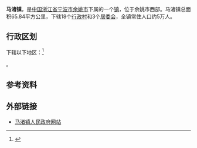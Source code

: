 {{中国乡级行政区|33/02/81/106/000
| 总面积 = 65.84平方公里
| 常住人口 = 约5万人
| 电话区号 = 574
}}

'''马渚镇'''，是[[中国|中国]][[浙江省|浙江省]][[宁波市|宁波市]][[余姚市|余姚市]]下属的一个[[镇|镇]]，位于余姚市西部。马渚镇总面积65.84平方公里，下辖18个[[行政村|行政村]]和3个[[居委会|居委会]]，全镇常住人口约5万人。

== 行政区划 ==

下辖以下地区：<ref>{{PRC admin/ref sgc|33/02/81/106/000}}</ref>

{{PRC admin/children|33/02/81/106/000}}。

== 参考资料 ==

{{reflist}}

==外部链接==
*[http://www.mz.yy.gov.cn/ 马渚镇人民政府网站]{{dead link|date=2018年5月 |bot=InternetArchiveBot |fix-attempted=yes }}

{{PRC admin/navcat|33/02/81/106/000}}